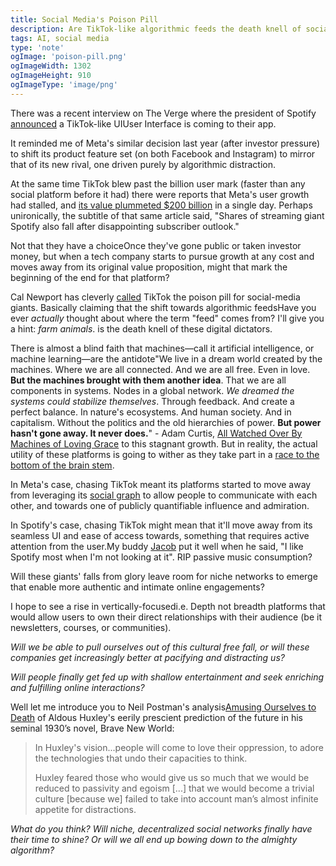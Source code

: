 ```yaml
---
title: Social Media's Poison Pill
description: Are TikTok-like algorithmic feeds the death knell of social media giants? If so, what will emerge from their ruins?
tags: AI, social media
type: 'note'
ogImage: 'poison-pill.png'
ogImageWidth: 1302
ogImageHeight: 910
ogImageType: 'image/png'
---
```


<MainColumn image='/images/poison-pill.png' height={910} width ={1302} caption="TikTok Poison Pill" />

There was a recent interview on The Verge where the president of Spotify [announced](https://www.theverge.com/23638082/spotify-redesign-gustav-soderstrom-tiktok-stream-podcasts-music-discovery) a TikTok-like UI<SideNote id='ui'>User Interface</SideNote> is coming to their app.

It reminded me of Meta's similar decision last year (after investor pressure) to shift its product feature set (on both Facebook and Instagram) to mirror that of its new rival, one driven purely by algorithmic distraction.

At the same time TikTok blew past the billion user mark (faster than any social platform before it had) there were reports that Meta's user growth had stalled, and [its value plummeted $200 billion](https://www.wsj.com/articles/facebook-owner-metas-stock-price-plunges-premarket-jolting-tech-investors-11643887542?mod=article_relatedinline) in a single day. Perhaps unironically, the subtitle of that same article said, "Shares of streaming giant Spotify also fall after disappointing subscriber outlook."

Not that they have a choice<SideNote id='choice'>Once they've gone public or taken investor money</SideNote>, but when a tech company starts to pursue growth at any cost and moves away from its original value proposition, might that mark the beginning of the end for that platform?

Cal Newport has cleverly [called](https://www.calnewport.com/blog/2022/08/01/tiktoks-poison-pill/) TikTok the poison pill for social-media giants. Basically claiming that the shift towards algorithmic feeds<SideNote id='feed'>Have you ever _actually_ thought about where the term "feed" comes from? I'll give you a hint: _farm animals_.</SideNote> is the death knell of these digital dictators.

There is almost a blind faith that machines—call it artificial intelligence, or machine learning—are the antidote<SideNote id='lovinggrace'>"We live in a dream world created by the machines. Where we are all connected. And we are all free. Even in love. **But the machines brought with them another idea**. That we are all components in systems. Nodes in a global network. *We dreamed the systems could stabilize themselves*. Through feedback. And create a perfect balance. In nature's ecosystems. And human society. And in capitalism. Without the politics and the old hierarchies of power. **But power hasn't gone away. It never does.**" - Adam Curtis, [All Watched Over By Machines of Loving Grace](https://youtu.be/YgADKpMStts)</SideNote> to this stagnant growth. But in reality, the actual utility of these platforms is going to wither as they take part in a [race to the bottom of the brain stem](https://twitter.com/tristanharris/status/1126697265152708609?lang=en).

In Meta's case, chasing TikTok meant its platforms started to move away from leveraging its [social graph](https://en.wikipedia.org/wiki/Social_graph) to allow people to communicate with each other, and towards one of publicly quantifiable influence and admiration.

In Spotify's case, chasing TikTok might mean that it'll move away from its seamless UI and ease of access towards, something that requires active attention from the user.<SideNote id='jacob'>My buddy [Jacob](https://jcbl.ws/) put it well when he said, "I like Spotify most when I'm not looking at it". RIP passive music consumption?</SideNote>

Will these giants' falls from glory leave room for niche networks to emerge that enable more authentic and intimate online engagements?

I hope to see a rise in vertically-focused<SideNote id='dnb'>i.e. Depth not breadth</SideNote> platforms that would allow users to own their direct relationships with their audience (be it newsletters, courses, or communities).

_Will we be able to pull ourselves out of this cultural free fall, or will these companies get increasingly better at pacifying and distracting us?_

_Will people finally get fed up with shallow entertainment and seek enriching and fulfilling online interactions?_

Well let me introduce you to Neil Postman's analysis<SideNote id='postman'>[Amusing Ourselves to Death](https://www.goodreads.com/book/show/74034.Amusing_Ourselves_to_Death)</SideNote> of Aldous Huxley's eerily prescient prediction of the future in his seminal 1930’s novel, Brave New World:
> In Huxley's vision...people will come to love their oppression, to adore the technologies that undo their capacities to think.
>
> Huxley feared those who would give us so much that we would be reduced to passivity and egoism [...] that we would become a trivial culture [because we] failed to take into account man’s almost infinite appetite for distractions.

_What do you think? Will niche, decentralized social networks finally have their time to shine? Or will we all end up bowing down to the almighty algorithm?_
